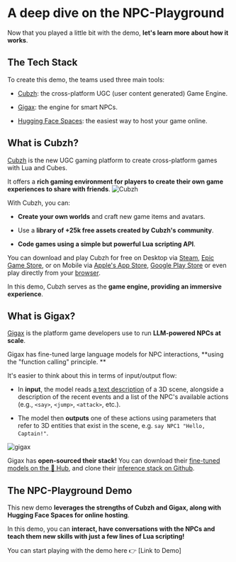 # A deep dive on the NPC-Playground

Now that you played a little bit with the demo, **let's learn more about how it works**.

## The Tech Stack

To create this demo, the teams used three main tools:

- [Cubzh](https://cu.bzh/): the cross-platform UGC (user content generated) Game Engine.

- [Gigax](https://github.com/GigaxGames/gigax): the engine for smart NPCs.

- [Hugging Face Spaces](https://huggingface.co/spaces): the easiest way to host your game online.


## What is Cubzh?

[Cubzh](https://cu.bzh/) is the new UGC gaming platform to create cross-platform games with Lua and Cubes.

It offers a **rich gaming environment for players to create their own game experiences to share with friends**.
<img src="https://huggingface.co/datasets/huggingface/documentation-images/resolve/main/blog/181_npc-gigax-cubzh/gigax.gif" alt="Cubzh"/>

With Cubzh, you can:

- **Create your own worlds** and craft new game items and avatars.

- Use a **library of +25k free assets created by Cubzh's community**.

- **Code games using a simple but powerful Lua scripting API**.

You can download and play Cubzh for free on Desktop via [Steam](https://store.steampowered.com/app/1386770/Cubzh_Open_Alpha/), [Epic Game Store](https://store.epicgames.com/en-US/p/cubzh-3cc767), or on Mobile via [Apple's App Store](https://apps.apple.com/th/app/cubzh/id1478257849), [Google Play Store](https://play.google.com/store/apps/details?id=com.voxowl.pcubes.android&hl=en&gl=US&pli=1) or even play directly from your [browser](https://app.cu.bzh/).

In this demo, Cubzh serves as the **game engine, providing an immersive experience**.


## What is Gigax?

[Gigax](https://github.com/GigaxGames/gigax) is the platform game developers use to run **LLM-powered NPCs at scale**.

Gigax has fine-tuned large language models for NPC interactions, **using the "function calling" principle. **

It's easier to think about this in terms of input/output flow:

- In **input**, the model reads [a text description](https://github.com/GigaxGames/gigax/blob/main/gigax/prompt.py) of a 3D scene, alongside a description of the recent events and a list of the NPC's available actions (e.g., `<say>`, `<jump>`, `<attack>`, etc.).

- The model then **outputs** one of these actions using parameters that refer to 3D entities that exist in the scene, e.g. `say NPC1 "Hello, Captain!"`.

<img src="https://huggingface.co/datasets/huggingface/documentation-images/resolve/main/blog/181_npc-gigax-cubzh/gigax.png" alt="gigax" />

Gigax has **open-sourced their stack!** You can download their [fine-tuned models on the 🤗 Hub](https://huggingface.co/Gigax), and clone their [inference stack on Github](https://github.com/GigaxGames/gigax).

## The NPC-Playground Demo

This new demo **leverages the strengths of Cubzh and Gigax, along with Hugging Face Spaces for online hosting**.

In this demo, you can **interact, have conversations with the NPCs and teach them new skills with just a few lines of Lua scripting!**

You can start playing with the demo here 👉 [Link to Demo]

